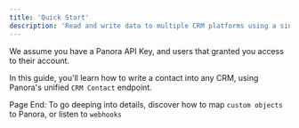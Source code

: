 ```yaml
---
title: 'Quick Start'
description: 'Read and write data to multiple CRM platforms using a single API'
---
```

<Check>
We assume you have a Panora API Key, and users that granted you access to their account.
</Check>

In this guide, you'll learn how to write a contact into any CRM, using Panora's unified `CRM Contact` endpoint.







Page End: To go deeping into details, discover how to map `custom objects` to Panora, or listen to `webhooks`
